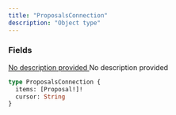 ```yaml
---
title: "ProposalsConnection"
description: "Object type"
---
```


### Fields

<a href="/api-reference/types/proposal">
  <ResponseField name="items" type="[Proposal!]!" required>
    No description provided
  </ResponseField>
</a>

<ResponseField name="cursor" type="String">
  No description provided
</ResponseField>


```graphql ProposalsConnection
type ProposalsConnection {
  items: [Proposal!]!
  cursor: String
}
```
